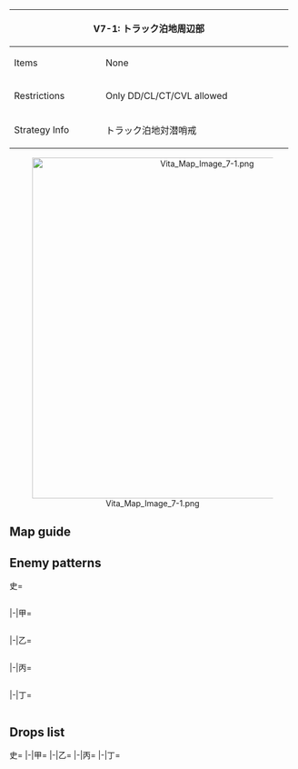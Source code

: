 {| class="article-table" style="width:100%;"
|-
! colspan="2" style="text-align:center;width:70%;" | V7-1: トラック泊地周辺部
| rowspan="3" style="text-align:center;width:30%;" | [[File:Vita Map Banner 7-1.png|400px]]
|-
! Items
| None
|-
! Restrictions
| Only DD/CL/CT/CVL allowed
|-
! Strategy Info
|トラック泊地対潜哨戒
|南方方面の重要根拠地であるトラック泊地。同泊地周辺に敵の<br>潜水艦が出没しつつある。軽巡・駆逐艦等で編成された有力な<br>対潜部隊を展開し、敵潜水艦を捕捉、これを掃討せよ！
|}
<center>[[File:Vita Map Image 7-1.png|600px]]</center>
==Map guide==
{{Map/Branching
|id = V7-1
|0 -> B/empty,A =*Random 50%/50% chance
|F/empty -> J/empty =*Fail the LoS check
|F/empty -> H =*Pass the LoS check
|H -> I =*CL ≦ 1
|H -> J/empty =*Meet any of the following requirements :
**Fail the LoS check
**CL ≧ 4
|H -> G =*Do not meet the requirements for I or J
|G -> K/empty =*Meet any of the following requirements:
**Fail the LoS check
**CL ≧ 5
|G -> I= *Do not meet the requirements for K
}}

==Enemy patterns==
<tabber>史=
<div class="scrollable" style="width:800px;max-height:400px;overflow:auto;">
{{Map/Nodes|name=潜水艦隊 I群
|A
|Normal/BaseXP
|{{Formation|Echelon}}
|70
|534
|532
|532
|-
|A
|Normal/BaseXP
|{{Formation|Line Abreast}}
|70
|534
|532
|532
|-
|A
|Normal/BaseXP
|{{Formation|Echelon}}
|50
|532
|532
|-
}}
{{Map/Nodes|name=潜水艦隊 II群
|D
|Normal/BaseXP
|{{Formation|Echelon}}
|70
|534
|532
|532
|-
|D
|Normal/BaseXP
|{{Formation|Line Abreast}}
|70
|534
|532
|532
|-
|D
|Normal/BaseXP
|{{Formation|Line Abreast}}
|70
|534
|532
|532
|-
}}
{{Map/Nodes|name=潜水艦隊 III群
|E
|Normal/BaseXP
|{{Formation|Echelon}}
|100
|534
|532
|532
|530
|530
|-
|E
|Normal/BaseXP
|{{Formation|Echelon}}
|80
|534
|532
|530
|530
|-
|E
|Normal/BaseXP
|{{Formation|Line Abreast}}
|80
|534
|532
|530
|530
|-
|E
|Normal/BaseXP
|{{Formation|Echelon}}
|70
|532
|532
|530
|530
|-
|E
|Normal/BaseXP
|{{Formation|Line Abreast}}
|70
|532
|532
|530
|530
|-
}}
{{Map/Nodes|name=潜水艦隊支援部隊
|G
|Normal/BaseXP
|{{Formation|Double Line}}
|180
|555
|558
|575
|575
|535
|533
|-
|G
|Normal/BaseXP
|{{Formation|Diamond}}
|180
|555
|558
|575
|575
|535
|533
|-
|G
|Normal/BaseXP
|{{Formation|Double Line}}
|140
|555
|558
|575
|575
|533
|531
|-
|G
|Normal/BaseXP
|{{Formation|Diamond}}
|140
|555
|558
|575
|575
|533
|531
|-
}}
{{Map/Nodes|name=潜水艦隊 IV群
|H
|Normal/BaseXP
|{{Formation|Echelon}}
|160
|535
|533
|533
|530
|530
|-
|H
|Normal/BaseXP
|{{Formation|Line Abreast}}
|160
|535
|533
|533
|530
|530
|-
|H
|Normal/BaseXP
|{{Formation|Echelon}}
|130
|535
|531
|531
|530
|530
|-
|H
|Normal/BaseXP
|{{Formation|Line Abreast}}
|130
|535
|531
|531
|530
|530
|-
}}
{{Map/Nodes|name=潜水艦隊群 旗艦艦隊
|I
|Boss/BaseXP
|{{Formation|Echelon}}
|200
|572
|533
|532
|532
|-
|I
|Boss/BaseXP
|{{Formation|Echelon}}
|180
|572
|533
|531
|531
|-
|I
|Boss/BaseXP
|{{Formation|Echelon}}
|160
|572
|533
|530
|530
|-
|I
|Boss/BaseXP
|{{Formation|Echelon}}
|160
|572
|533
|530
|530
|-
}}
</div> <!-- overflow -->
|-|甲=
<div class="scrollable" style="width:800px;max-height:400px;overflow:auto;">
{{Map/Nodes|name=潜水艦隊 I群
|A
|Normal/BaseXP
|{{Formation|Echelon}}
|50
|532
|532
|-
|A
|Normal/BaseXP
|{{Formation|Echelon}}
|50
|532
|530
|530
|-
|A
|Normal/BaseXP
|{{Formation|Line Abreast}}
|50
|532
|530
|530
|-
|A
|Normal/BaseXP
|{{Formation|Echelon}}
|40
|532
|530
|-
}}
{{Map/Nodes|name=潜水艦隊 II群
|D
|Normal/BaseXP
|{{Formation|Line Abreast}}
|70
|534
|532
|532
|-
|D
|Normal/BaseXP
|{{Formation|Echelon}}
|70
|534
|532
|530
|-
|D
|Normal/BaseXP
|{{Formation|Line Abreast}}
|70
|534
|532
|530
|-
|D
|Normal/BaseXP
|{{Formation|Echelon}}
|60
|532
|532
|530
|-
}}
{{Map/Nodes|name=潜水艦隊 III群
|E
|Normal/BaseXP
|{{Formation|Echelon}}
|80
|534
|532
|530
|530
|-
|E
|Normal/BaseXP
|{{Formation|Line Abreast}}
|80
|534
|532
|530
|530
|-
|E
|Normal/BaseXP
|{{Formation|Echelon}}
|70
|532
|532
|530
|530
|-
|E
|Normal/BaseXP
|{{Formation|Line Abreast}}
|70
|532
|532
|530
|530
|-
|E
|Normal/BaseXP
|{{Formation|Echelon}}
|40
|532
|530
|530
|-
|E
|Normal/BaseXP
|{{Formation|Line Abreast}}
|40
|532
|530
|530
|-
}}
{{Map/Nodes|name=潜水艦隊支援部隊
|G
|Normal/BaseXP
|{{Formation|Double Line}}
|140
|555
|558
|575
|575
|533
|531
|-
|G
|Normal/BaseXP
|{{Formation|Diamond}}
|140
|555
|558
|575
|575
|533
|531
|-
|G
|Normal/BaseXP
|{{Formation|Diamond}}
|120
|554
|526
|575
|575
|531
|-
|G
|Normal/BaseXP
|{{Formation|Diamond}}
|110
|518
|526
|575
|575
|531
|-
}}
{{Map/Nodes|name=潜水艦隊 IV群
|H
|Normal/BaseXP
|{{Formation|Echelon}}
|130
|535
|531
|531
|530
|530
|-
|H
|Normal/BaseXP
|{{Formation|Line Abreast}}
|130
|535
|531
|531
|530
|530
|-
|H
|Normal/BaseXP
|{{Formation|Echelon}}
|90
|533
|531
|530
|530
|-
|H
|Normal/BaseXP
|{{Formation|Line Abreast}}
|90
|533
|531
|530
|530
|-
}}
{{Map/Nodes|name=潜水艦隊群 旗艦艦隊
|I
|Boss/BaseXP
|{{Formation|Echelon}}
|180
|572
|533
|531
|531
|-
|I
|Boss/BaseXP
|{{Formation|Echelon}}
|160
|572
|533
|530
|530
|-
|I
|Boss/BaseXP
|{{Formation|Echelon}}
|160
|572
|533
|530
|530
|-
|I
|Boss/BaseXP
|{{Formation|Echelon}}
|150
|572
|531
|530
|530
|-
|I
|Boss/BaseXP
|{{Formation|Echelon}}
|130
|571
|530
|530
|-
}}
</div> <!-- overflow -->
|-|乙=
<div class="scrollable" style="width:800px;max-height:400px;overflow:auto;">
{{Map/Nodes|name=潜水艦隊 I群
|A
|Normal/BaseXP
|{{Formation|Echelon}}
|50
|532
|530
|530
|-
|A
|Normal/BaseXP
|{{Formation|Line Abreast}}
|50
|532
|530
|530
|-
|A
|Normal/BaseXP
|{{Formation|Echelon}}
|40
|532
|530
|-
|A
|Normal/BaseXP
|{{Formation|Line Abreast}}
|40
|532
|530
|-
|A
|Normal/BaseXP
|{{Formation|Echelon}}
|30
|530
|530
|-
}}
{{Map/Nodes|name=潜水艦隊 II群
|D
|Normal/BaseXP
|{{Formation|Line Abreast}}
|70
|534
|532
|530
|-
|D
|Normal/BaseXP
|{{Formation|Echelon}}
|60
|532
|532
|530
|-
|D
|Normal/BaseXP
|{{Formation|Echelon}}
|50
|532
|530
|530
|-
|D
|Normal/BaseXP
|{{Formation|Echelon}}
|40
|530
|530
|530
|-
|D
|Normal/BaseXP
|{{Formation|Echelon}}
|30
|530
|530
|-
}}
{{Map/Nodes|name=潜水艦隊 III群
|E
|Normal/BaseXP
|{{Formation|Echelon}}
|40
|532
|530
|530
|-
|E
|Normal/BaseXP
|{{Formation|Line Abreast}}
|40
|532
|530
|530
|-
|E
|Normal/BaseXP
|{{Formation|Echelon}}
|30
|530
|530
|530
|-
|E
|Normal/BaseXP
|{{Formation|Echelon}}
|20
|530
|530
|-
}}
{{Map/Nodes|name=潜水艦隊支援部隊
|G
|Normal/BaseXP
|{{Formation|Diamond}}
|110
|518
|526
|575
|575
|531
|-
|G
|Normal/BaseXP
|{{Formation|Diamond}}
|90
|518
|526
|501
|501
|531
|-
|G
|Normal/BaseXP
|{{Formation|Diamond}}
|80
|518
|513
|501
|501
|531
|-
}}
{{Map/Nodes|name=潜水艦隊 IV群
|H
|Normal/BaseXP
|{{Formation|Echelon}}
|90
|533
|531
|530
|530
|-
|H
|Normal/BaseXP
|{{Formation|Line Abreast}}
|90
|533
|531
|530
|530
|-
|H
|Normal/BaseXP
|{{Formation|Echelon}}
|80
|531
|531
|530
|530
|-
|H
|Normal/BaseXP
|{{Formation|Echelon}}
|65
|531
|531
|530
|-
}}
{{Map/Nodes|name=潜水艦隊群 旗艦艦隊
|I
|Boss/BaseXP
|{{Formation|Echelon}}
|130
|571
|530
|530
|-
|I
|Boss/BaseXP
|{{Formation|Echelon}}
|120
|571
|530
|-
|I
|Boss/BaseXP
|{{Formation|Echelon}}
|110
|571
|-
}}
</div> <!-- overflow -->
|-|丙=
<div class="scrollable" style="width:800px;max-height:400px;overflow:auto;">
{{Map/Nodes|name=潜水艦隊 I群
|A
|Normal/BaseXP
|{{Formation|Line Abreast}}
|40
|532
|530
|-
|A
|Normal/BaseXP
|{{Formation|Echelon}}
|30
|530
|530
|-
|A
|Normal/BaseXP
|{{Formation|Echelon}}
|20
|530
|-
}}
{{Map/Nodes|name=潜水艦隊 II群
|D
|Normal/BaseXP
|{{Formation|Echelon}}
|50
|532
|530
|530
|-
|D
|Normal/BaseXP
|{{Formation|Echelon}}
|40
|530
|530
|530
|-
|D
|Normal/BaseXP
|{{Formation|Echelon}}
|30
|530
|530
|-
}}
{{Map/Nodes|name=潜水艦隊 III群
|E
|Normal/BaseXP
|{{Formation|Echelon}}
|40
|532
|530
|530
|-
|E
|Normal/BaseXP
|{{Formation|Line Abreast}}
|40
|532
|530
|530
|-
|E
|Normal/BaseXP
|{{Formation|Echelon}}
|30
|530
|530
|530
|-
|E
|Normal/BaseXP
|{{Formation|Echelon}}
|20
|530
|530
|-
}}
{{Map/Nodes|name=潜水艦隊支援部隊
|G
|Normal/BaseXP
|{{Formation|Diamond}}
|90
|518
|526
|501
|501
|531
|-
|G
|Normal/BaseXP
|{{Formation|Diamond}}
|80
|518
|513
|501
|501
|531
|-
|G
|Normal/BaseXP
|{{Formation|Diamond}}
|70
|513
|501
|501
|531
|-
}}
{{Map/Nodes|name=潜水艦隊 IV群
|H
|Normal/BaseXP
|{{Formation|Echelon}}
|80
|531
|531
|530
|530
|-
|H
|Normal/BaseXP
|{{Formation|Echelon}}
|65
|531
|531
|530
|-
|H
|Normal/BaseXP
|{{Formation|Echelon}}
|50
|531
|531
|-
}}
{{Map/Nodes|name=潜水艦隊群 旗艦艦隊
|I
|Boss/BaseXP
|{{Formation|Echelon}}
|120
|571
|530
|-
|I
|Boss/BaseXP
|{{Formation|Echelon}}
|110
|571
|-
|I
|Boss/BaseXP
|{{Formation|Echelon}}
|100
|570
|-
}}
</div> <!-- overflow -->
|-|丁=
<div class="scrollable" style="width:800px;max-height:400px;overflow:auto;">
{{Map/Nodes|name=潜水艦隊 I群
|A
|Normal/BaseXP
|{{Formation|Echelon}}
|30
|530
|530
|-
|A
|Normal/BaseXP
|{{Formation|Echelon}}
|20
|530
|-
}}
{{Map/Nodes|name=潜水艦隊 II群
|D
|Normal/BaseXP
|{{Formation|Echelon}}
|30
|530
|530
|-
}}
{{Map/Nodes|name=潜水艦隊 III群
|E
|Normal/BaseXP
|{{Formation|Echelon}}
|30
|530
|530
|530
|-
|E
|Normal/BaseXP
|{{Formation|Echelon}}
|20
|530
|530
|-
}}
{{Map/Nodes|name=潜水艦隊支援部隊
|G
|Normal/BaseXP
|{{Formation|Diamond}}
|70
|513
|501
|501
|531
|-
}}
{{Map/Nodes|name=潜水艦隊 IV群
|H
|Normal/BaseXP
|{{Formation|Echelon}}
|65
|531
|531
|530
|-
|H
|Normal/BaseXP
|{{Formation|Echelon}}
|50
|531
|531
|-
}}
{{Map/Nodes|name=潜水艦隊群 旗艦艦隊
|I
|Boss/BaseXP
|{{Formation|Echelon}}
|100
|570
|-
}}
</div> <!-- overflow -->
</tabber>

==Drops list==
<tabber>史=
{{Map/Drops
|regular = true
|no_legend = true
|filter_button = true
|nodes =  A, D, E, G, H, I
|boss = I
|{{ShipFrom|56}} : G, I
|{{ShipFrom|42}} : G, H, I
|{{ShipFrom|43}} : G, H, I
|{{ShipFrom|44}} : G, H, I
|{{ShipFrom|45}} : G, H, I
|{{ShipFrom|29}} : D, E, G, H, I
|{{ShipFrom|9}} : G, H, I
|{{ShipFrom|10}} : D, E, G, H, I
|{{ShipFrom|32}} : D, E, G, H, I
|{{ShipFrom|11}} : D, E, G, H, I
|{{ShipFrom|12}} : D, E, G, H, I
|{{ShipFrom|33}} : G, H, I
|{{ShipFrom|34}} : D, E, G, H, I
|{{ShipFrom|35}} : D, E, G, H, I
|{{ShipFrom|36}} : D, E, G, H, I
|{{ShipFrom|37}} : D, E, G, H, I
|{{ShipFrom|1}} : D, E, G, H, I
|{{ShipFrom|2}} : D, E, G, H, I
|{{ShipFrom|28}} : D, E, G, H, I
|{{ShipFrom|6}} : D, E, G, H, I
|{{ShipFrom|30}} : D, E, G, H, I
|{{ShipFrom|7}} : D, E, G, H, I
|{{ShipFrom|31}} : D, E, G, H, I
|{{ShipFrom|14}} : D, E, G, H, I
|{{ShipFrom|415}} : I
|{{ShipFrom|122}} : I
|{{ShipFrom|21}} : I
|{{ShipFrom|22}} : I
|{{ShipFrom|23}} : I
|{{ShipFrom|53}} : I
|{{ShipFrom|51}} : I
|{{ShipFrom|52}} : I
|{{ShipFrom|13}} : I
|{{ShipFrom|93}} : I
|{{ShipFrom|15}} : I
|{{ShipFrom|94}} : I
|{{ShipFrom|16}} : I
}}
|-|甲=
{{Map/Drops
|regular = true
|no_legend = true
|filter_button = true
|nodes =  A, D, E, G, H, I
|boss = I
|{{ShipFrom|56}} : G, I
|{{ShipFrom|42}} : G, H, I
|{{ShipFrom|43}} : G, H, I
|{{ShipFrom|44}} : G, H, I
|{{ShipFrom|45}} : G, H, I
|{{ShipFrom|29}} : D, E, G, H, I
|{{ShipFrom|9}} : G, H, I
|{{ShipFrom|10}} : A, D, E, G, H, I
|{{ShipFrom|32}} : A, D, E, G, H, I
|{{ShipFrom|11}} : A, D, E, G, H, I
|{{ShipFrom|12}} : A, D, E, G, H, I
|{{ShipFrom|33}} : D, G, H, I
|{{ShipFrom|34}} : D, E, G, H, I
|{{ShipFrom|35}} : D, E, G, H, I
|{{ShipFrom|36}} : D, E, G, H, I
|{{ShipFrom|37}} : D, E, G, H, I
|{{ShipFrom|1}} : D, E, G, H, I
|{{ShipFrom|2}} : D, E, G, H, I
|{{ShipFrom|28}} : D, E, G, H, I
|{{ShipFrom|6}} : D, E, G, H, I
|{{ShipFrom|30}} : D, E, G, H, I
|{{ShipFrom|7}} : D, E, G, H, I
|{{ShipFrom|31}} : D, E, G, H, I
|{{ShipFrom|14}} : A, D, E, G, H, I
|{{ShipFrom|415}} : I
|{{ShipFrom|122}} : I
|{{ShipFrom|21}} : I
|{{ShipFrom|22}} : I
|{{ShipFrom|23}} : I
|{{ShipFrom|53}} : I
|{{ShipFrom|51}} : I
|{{ShipFrom|52}} : I
|{{ShipFrom|13}} : I
|{{ShipFrom|93}} : I
|{{ShipFrom|15}} : I
|{{ShipFrom|94}} : I
|{{ShipFrom|16}} : I
}}
|-|乙=
{{Map/Drops
|regular = true
|no_legend = true
|filter_button = true
|nodes =  A, D, E, G, H, I
|boss = I
|{{ShipFrom|56}} : G, I
|{{ShipFrom|42}} : G, H, I
|{{ShipFrom|43}} : G, H, I
|{{ShipFrom|44}} : G, H, I
|{{ShipFrom|45}} : G, H, I
|{{ShipFrom|29}} : D, E, G, H, I
|{{ShipFrom|9}} : G, H, I
|{{ShipFrom|10}} : A, D, E, G, H, I
|{{ShipFrom|32}} : A, D, E, G, H, I
|{{ShipFrom|11}} : A, D, E, G, H, I
|{{ShipFrom|12}} : A, D, E, G, H, I
|{{ShipFrom|33}} : D, G, H, I
|{{ShipFrom|34}} : D, E, G, H, I
|{{ShipFrom|35}} : D, E, G, H, I
|{{ShipFrom|36}} : D, E, G, H, I
|{{ShipFrom|37}} : D, E, G, H, I
|{{ShipFrom|1}} : D, E, G, H, I
|{{ShipFrom|2}} : D, E, G, H, I
|{{ShipFrom|28}} : D, E, G, H, I
|{{ShipFrom|6}} : D, E, G, H, I
|{{ShipFrom|30}} : D, E, G, H, I
|{{ShipFrom|7}} : D, E, G, H, I
|{{ShipFrom|31}} : D, E, G, H, I
|{{ShipFrom|14}} : A, D, E, G, H, I
|{{ShipFrom|21}} : I
|{{ShipFrom|22}} : I
|{{ShipFrom|23}} : I
|{{ShipFrom|53}} : I
|{{ShipFrom|51}} : I
|{{ShipFrom|52}} : I
|{{ShipFrom|13}} : I
|{{ShipFrom|93}} : I
|{{ShipFrom|15}} : I
|{{ShipFrom|94}} : I
|{{ShipFrom|16}} : I
}}
|-|丙=
{{Map/Drops
|regular = true
|no_legend = true
|filter_button = true
|nodes =  A, D, E, G, H, I
|boss = I
|{{ShipFrom|56}} : G,
|{{ShipFrom|42}} : G, H, I
|{{ShipFrom|43}} : G, H, I
|{{ShipFrom|44}} : G, H, I
|{{ShipFrom|45}} : G, H, I
|{{ShipFrom|29}} : D, E, G, H, I
|{{ShipFrom|9}} : G, H, I
|{{ShipFrom|10}} : A, D, E, G, H, I
|{{ShipFrom|32}} : A, D, E, G, H, I
|{{ShipFrom|11}} : A, D, E, G, H, I
|{{ShipFrom|12}} : A, D, E, G, H, I
|{{ShipFrom|33}} : D, G, H, I
|{{ShipFrom|34}} : D, E, G, H, I
|{{ShipFrom|35}} : D, E, G, H, I
|{{ShipFrom|36}} : D, E, G, H, I
|{{ShipFrom|37}} : D, E, G, H, I
|{{ShipFrom|1}} : D, E, G, H, I
|{{ShipFrom|2}} : D, E, G, H, I
|{{ShipFrom|28}} : D, E, G, H, I
|{{ShipFrom|6}} : D, E, G, H, I
|{{ShipFrom|30}} : D, E, G, H, I
|{{ShipFrom|7}} : D, E, G, H, I
|{{ShipFrom|31}} : D, E, G, H, I
|{{ShipFrom|14}} : A, D, E, G, H, I
|{{ShipFrom|21}} : I
|{{ShipFrom|22}} : I
|{{ShipFrom|23}} : I
|{{ShipFrom|53}} : I
|{{ShipFrom|51}} : I
|{{ShipFrom|52}} : I
|{{ShipFrom|13}} : I
|{{ShipFrom|93}} : I
|{{ShipFrom|15}} : I
|{{ShipFrom|94}} : I
|{{ShipFrom|16}} : I
}}
|-|丁=
{{Map/Drops
|regular = true
|no_legend = true
|filter_button = true
|nodes =  A, E, H, G
|boss = G
|{{ShipFrom|42}} : H, G
|{{ShipFrom|43}} : H, G
|{{ShipFrom|44}} : H, G
|{{ShipFrom|45}} : H, G
|{{ShipFrom|29}} : E, H, G
|{{ShipFrom|9}} : H, G
|{{ShipFrom|10}} : A, E, H, G
|{{ShipFrom|32}} : A, E, H, G
|{{ShipFrom|11}} : A, E, H, G
|{{ShipFrom|12}} : A, E, H, G
|{{ShipFrom|33}} : H, G
|{{ShipFrom|34}} : E, H, G
|{{ShipFrom|35}} : E, H, G
|{{ShipFrom|36}} : E, H, G
|{{ShipFrom|37}} : E, H, G
|{{ShipFrom|1}} : E, H, G
|{{ShipFrom|2}} : E, H, G
|{{ShipFrom|28}} : E, H, G
|{{ShipFrom|6}} : E, H, G
|{{ShipFrom|30}} : E, H, G
|{{ShipFrom|7}} : E, H, G
|{{ShipFrom|31}} : E, H, G
|{{ShipFrom|14}} : A, E, H, G
|{{ShipFrom|21}} : G
|{{ShipFrom|22}} : G
|{{ShipFrom|23}} : G
|{{ShipFrom|53}} : G
|{{ShipFrom|51}} : G
|{{ShipFrom|52}} : G
|{{ShipFrom|13}} : G
|{{ShipFrom|93}} : G
|{{ShipFrom|15}} : G
|{{ShipFrom|94}} : G
|{{ShipFrom|16}} : G
}}
</tabber>